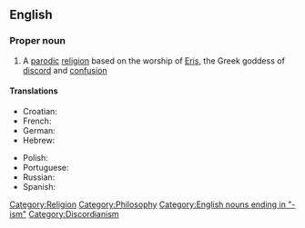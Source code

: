 ==English==
{{wikipedia}}

===Proper noun===
{{en-proper noun}}

# A [[parodic]] [[religion]] based on the worship of [[Eris]], the Greek goddess of [[discord]] and [[confusion]]

====Translations====
{{trans-top|parodic religion based on the worship of Eris}}
* Croatian: {{t-|hr|diskordijanizam|m}}
* French: {{t|fr|discordianisme|m}}
* German: {{t-|de|Diskordianismus|m}}
* Hebrew: {{t|he|דיסקורדיאניזם}}
{{trans-mid}}
* Polish: {{t|pl|dyskordianizm|m}}
* Portuguese: {{t|pt|Discordianismo|m}}
* Russian: {{t|ru|дискордианизм|m|tr=diskordianizm}}
* Spanish: {{t|es|discordianismo|m}}
{{trans-bottom}}

[[Category:Religion]]
[[Category:Philosophy]]
[[Category:English nouns ending in "-ism"]]
[[Category:Discordianism]]